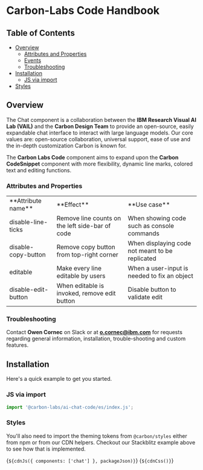 
<Meta of={CodeElementStories} />

# Carbon-Labs Code Handbook

## Table of Contents

- [Overview](#overview)
  - [Attributes and Properties](#attributes-and-properties)
  - [Events](#events)
  - [Troubleshooting](#troubleshooting)
- [Installation](#installation)
  - [JS via import](#js-via-import)
- [Styles](#styles)

## Overview 
<a id="overview"></a>

The Chat component is a collaboration between the **IBM Research Visual AI Lab (VAIL)** and the **Carbon Design Team** to provide an open-source, easily expandable chat interface to interact with large language models. Our core values are: open-source collaboration, universal support, ease of use and the in-depth customization Carbon is known for.

The **Carbon Labs Code** component aims to expand upon the **Carbon CodeSnippet** component with more flexibility, dynamic line marks, colored text and editing functions.

### Attributes and Properties 
<a id="attributes-and-properties"></a>
<table>
    <tr>
        <td>**Attribute name**</td>
        <td>**Effect**</td>
        <td>**Use case**</td>
    </tr>
    <tr>
        <td>disable-line-ticks</td>
        <td>Remove line counts on the left side-bar of code</td>
        <td>When showing code such as console commands</td>
    </tr>
    <tr>
        <td>disable-copy-button</td>
        <td>Remove copy button from top-right corner</td>
        <td>When displaying code not meant to be replicated</td>
    </tr>
    <tr>
        <td>editable</td>
        <td>Make every line editable by users</td>
        <td>When a user-input is needed to fix an object</td>
    </tr>
    <tr>
        <td>disable-edit-button</td>
        <td>When editable is invoked, remove edit button</td>
        <td>Disable button to validate edit</td>
    </tr>
</table>

### Troubleshooting 
<a id="troubleshooting"></a> 

Contact **Owen Cornec** on Slack or at **o.cornec@ibm.com** for requests regarding general information, installation, trouble-shooting and custom features.


## Installation 
<a id="installation"></a>

Here's a quick example to get you started.

### JS via import 
<a id="js-via-import"></a>

```javascript
import '@carbon-labs/ai-chat-code/es/index.js';
```

### Styles

You'll also need to import the theming tokens from `@carbon/styles` either from
npm or from our CDN helpers. Checkout our Stackblitz example above to see how
that is implemented.

<Markdown>{`${cdnJs({ components: ['chat'] }, packageJson)}`}</Markdown>
<Markdown>{`${cdnCss()}`}</Markdown>
